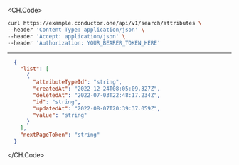 
<CH.Code>
```bash Example Request
curl https://example.conductor.one/api/v1/search/attributes \
--header 'Content-Type: application/json' \
--header 'Accept: application/json' \
--header 'Authorization: YOUR_BEARER_TOKEN_HERE'
```
---

```json Example Response
  {
    "list": [
      {
        "attributeTypeId": "string",
        "createdAt": "2022-12-24T08:05:09.327Z",
        "deletedAt": "2022-07-03T22:48:17.234Z",
        "id": "string",
        "updatedAt": "2022-08-07T20:39:37.059Z",
        "value": "string"
      }
    ],
    "nextPageToken": "string"
  }
```
</CH.Code>
